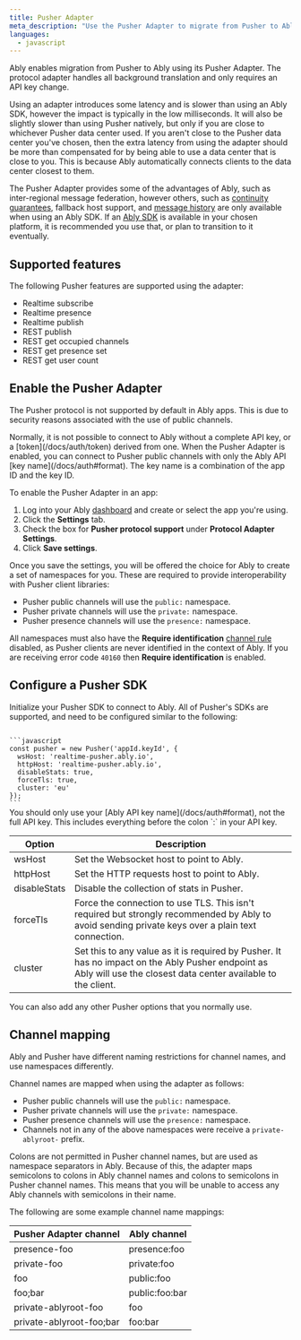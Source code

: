 ```yaml
---
title: Pusher Adapter
meta_description: "Use the Pusher Adapter to migrate from Pusher to Ably by only changing your API key."
languages:
  - javascript
---
```


Ably enables migration from Pusher to Ably using its Pusher Adapter. The protocol adapter handles all background translation and only requires an API key change.

Using an adapter introduces some latency and is slower than using an Ably SDK, however the impact is typically in the low milliseconds. It will also be slightly slower than using Pusher natively, but only if you are close to whichever Pusher data center used. If you aren't close to the Pusher data center you've chosen, then the extra latency from using the adapter should be more than compensated for by being able to use a data center that is close to you. This is because Ably automatically connects clients to the data center closest to them.

The Pusher Adapter provides some of the advantages of Ably, such as inter-regional message federation, however others, such as [continuity guarantees](https://ably.com/four-pillars-of-dependability), fallback host support, and [message history](/docs/storage-history/history) are only available when using an Ably SDK. If an [Ably SDK](/docs/sdks) is available in your chosen platform, it is recommended you use that, or plan to transition to it eventually.

## Supported features <a id="features"/>

The following Pusher features are supported using the adapter:

* Realtime subscribe
* Realtime presence
* Realtime publish
* REST publish
* REST get occupied channels
* REST get presence set
* REST get user count

## Enable the Pusher Adapter <a id="enable"/>

The Pusher protocol is not supported by default in Ably apps. This is due to security reasons associated with the use of public channels.

<Aside data-type='important'>
Normally, it is not possible to connect to Ably without a complete API key, or a [token](/docs/auth/token) derived from one. When the Pusher Adapter is enabled, you can connect to Pusher public channels with only the Ably API [key name](/docs/auth#format). The key name is a combination of the app ID and the key ID.
</Aside>

To enable the Pusher Adapter in an app:

1. Log into your Ably [dashboard](https://ably.com/dashboard) and create or select the app you're using.
2. Click the **Settings** tab.
3. Check the box for **Pusher protocol support** under **Protocol Adapter Settings**.
4. Click **Save settings**.

Once you save the settings, you will be offered the choice for Ably to create a set of namespaces for you. These are required to provide interoperability with Pusher client libraries:

* Pusher public channels will use the `public:` namespace.
* Pusher private channels will use the `private:` namespace.
* Pusher presence channels will use the `presence:` namespace.

All namespaces must also have the **Require identification** [channel rule](/docs/channels#rules) disabled, as Pusher clients are never identified in the context of Ably. If you are receiving error code `40160` then **Require identification** is enabled.

## Configure a Pusher SDK <a id="configure"/>

Initialize your Pusher SDK to connect to Ably. All of Pusher's SDKs are supported, and need to be configured similar to the following:

<Code>
```javascript
const pusher = new Pusher('appId.keyId', {
  wsHost: 'realtime-pusher.ably.io',
  httpHost: 'realtime-pusher.ably.io',
  disableStats: true,
  forceTls: true,
  cluster: 'eu'
});
```
</Code>

<Aside data-type='note'>
You should only use your [Ably API key name](/docs/auth#format), not the full API key. This includes everything before the colon `:` in your API key.
</Aside>

| Option | Description |
|--------|-------------|
| wsHost | Set the Websocket host to point to Ably. |
| httpHost | Set the HTTP requests host to point to Ably. |
| disableStats | Disable the collection of stats in Pusher. |
| forceTls | Force the connection to use TLS. This isn't required but strongly recommended by Ably to avoid sending private keys over a plain text connection. |
| cluster | Set this to any value as it is required by Pusher. It has no impact on the Ably Pusher endpoint as Ably will use the closest data center available to the client. |

You can also add any other Pusher options that you normally use.

## Channel mapping <a id="mapping"/>

Ably and Pusher have different naming restrictions for channel names, and use namespaces differently.

Channel names are mapped when using the adapter as follows:

* Pusher public channels will use the `public:` namespace.
* Pusher private channels will use the `private:` namespace.
* Pusher presence channels will use the `presence:` namespace.
* Channels not in any of the above namespaces were receive a `private-ablyroot-` prefix.

Colons are not permitted in Pusher channel names, but are used as namespace separators in Ably. Because of this, the adapter maps semicolons to colons in Ably channel names and colons to semicolons in Pusher channel names. This means that you will be unable to access any Ably channels with semicolons in their name.

The following are some example channel name mappings:

| Pusher Adapter channel | Ably channel |
|------------------------|--------------|
| presence-foo | presence:foo |
| private-foo | private:foo |
| foo | public:foo |
| foo;bar | public:foo:bar |
| private-ablyroot-foo | foo |
| private-ablyroot-foo;bar | foo:bar |
